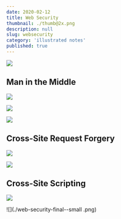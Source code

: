 ```yaml
---
date: 2020-02-12
title: Web Security
thumbnail: ./thumb@2x.png
description: null
slug: websecurity
category: 'illustrated notes'
published: true
---
```



<NotesContainer>


![](./web-security-1.png)

## Man in the Middle

![](./web-security-2.png)

![](./web-security-6.png)

![](./web-security-7.png)

## Cross-Site Request Forgery

![](./web-security-3.png)

![](./web-security-4.png)

## Cross-Site Scripting

![](./web-security-5.png)

</NotesContainer>

<FullNote coursename="Web Security Essentials" courselink="https://egghead.io/courses/web-security-essentials?af=54fd64">

![](./web-security-final--small
.png)

</FullNote>